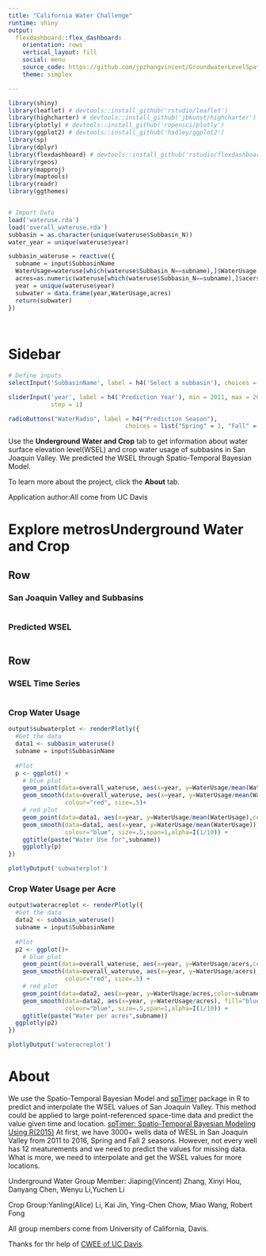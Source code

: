 ```yaml
---
title: "California Water Challenge"
runtime: shiny
output: 
  flexdashboard::flex_dashboard:
    orientation: rows
    vertical_layout: fill
    social: menu
    source_code: https://github.com/jpzhangvincent/GroundwaterLevelSpatialDataProject
    theme: simplex

---
```


<!-- Learn more about flexdashboard at https://rstudio.github.io/flexdashboard -->


```r

library(shiny)
library(leaflet) # devtools::install_github('rstudio/leaflet')
library(highcharter) # devtools::install_github('jbkunst/highcharter')
library(plotly) # devtools::install_github('ropensci/plotly')
library(ggplot2) # devtools::install_github('hadley/ggplot2')
library(sp)
library(dplyr)
library(flexdashboard) # devtools::install_github('rstudio/flexdashboard')
library(rgeos)
library(mapproj)
library(maptools)
library(readr)
library(ggthemes)


# Import Data
load('wateruse.rda')
load('overall_wateruse.rda')
subbasin = as.character(unique(wateruse$Subbasin_N))
water_year = unique(wateruse$year)

subbasin_wateruse = reactive({
  subname = input$SubbasinName
  WaterUsage=wateruse[which(wateruse$Subbasin_N==subname),]$WaterUsage
  acres=as.numeric(wateruse[which(wateruse$Subbasin_N==subname),]$acers)
  year = unique(wateruse$year)
  subwater = data.frame(year,WaterUsage,acres)
  return(subwater)
})
  
  

```

Sidebar {.sidebar}
======================================================================

```r

# Define inputs
selectInput('SubbasinName', label = h4('Select a subbasin'), choices = subbasin, selected = 'CHOWCHILLA')

sliderInput('year', label = h4('Prediction Year'), min = 2011, max = 2016, value = 2011, 
            step = 1)

radioButtons("WaterRadio", label = h4("Prediction Season"),
                                 choices = list("Spring" = 1, "Fall" = 2),selected = 1)

```

Use the __Underground Water and Crop__ tab to get information about water surface elevation level(WSEL) and crop water usage of subbasins in San Joaquin Valley. We predicted the WSEL through Spatio-Temporal Bayesian Model. 

To learn more about the project, click the __About__ tab.

Application author:All come from UC Davis

Explore metrosUnderground Water and Crop
======================================================================

Row
-----------------------------------------------------------------------
### San Joaquin Valley and Subbasins

```r


```

### Predicted WSEL
```r

```


Row
-----------------------------------------------------------------------

### WSEL Time Series
```r

```

### Crop Water Usage

```r
output$subwaterplot <- renderPlotly({
  #Get the data
  data1 <- subbasin_wateruse() 
  subname = input$SubbasinName
  
  #Plot
  p <- ggplot() +
    # blue plot
    geom_point(data=overall_wateruse, aes(x=year, y=WaterUsage/mean(WaterUsage),color="All Basin"),size = I(2)) + theme_bw()+ theme(legend.position = "bottom")+
    geom_smooth(data=overall_wateruse, aes(x=year, y=WaterUsage/mean(WaterUsage)), fill="red",
                colour="red", size=.5)+
    # red plot
    geom_point(data=data1, aes(x=year, y=WaterUsage/mean(WaterUsage),color=subname),size = I(2)) +
    geom_smooth(data=data1, aes(x=year, y=WaterUsage/mean(WaterUsage)), fill="blue",
                colour="blue", size=.5,span=1,alpha=I(1/10)) +
    ggtitle(paste("Water Use for",subname))
    ggplotly(p)
})  

plotlyOutput('subwaterplot')

```

### Crop Water Usage per Acre
```r
output$wateracreplot <- renderPlotly({
  #Get the data
  data2 <- subbasin_wateruse() 
  subname = input$SubbasinName
  
  #Plot
  p2 <- ggplot()+
    # blue plot
    geom_point(data=overall_wateruse, aes(x=year, y=WaterUsage/acers,color="All Basin"),size =   I(2)) + theme_bw()+ ylab('WaterUsage/Acre')+theme(legend.position = "bottom")+
    geom_smooth(data=overall_wateruse, aes(x=year, y=WaterUsage/acers), fill="red",
                colour="red", size=.5) +
    # red plot
    geom_point(data=data2, aes(x=year, y=WaterUsage/acres,color=subname),size = I(2)) +
    geom_smooth(data=data2, aes(x=year, y=WaterUsage/acres), fill="blue",
                colour="blue", size=.5,span=1,alpha=I(1/10)) +
    ggtitle(paste("Water per acres",subname))
  ggplotly(p2)
})  

plotlyOutput('wateracreplot')

```

About
============================================================================
We use the Spatio-Temporal Bayesian Model and [spTimer](https://cran.r-project.org/package=spTimer) package in R to predict and interpolate the WSEL values of San Joaquin Valley. This method could be applied to large point-referenced space-time data and predict the value given time and location. [spTimer: Spatio-Temporal Bayesian Modeling Using R(2015)](https://www.jstatsoft.org/article/view/v063i15/v63i15.pdf) At first, we have 3000+ wells data of WESL in San Joaquin Valley from 2011 to 2016, Spring and Fall 2 seasons. However, not every well has 12 meaturements and we need to predict the values for missing data. What is more, we need to interpolate and get the WSEL values for more locations.

Underground Water Group Member: Jiaping(Vincent) Zhang, Xinyi Hou, Danyang Chen, Wenyu Li,Yuchen Li

Crop Group:Yanling(Alice) Li, Kai Jin, Ying-Chen Chow, Miao Wang, Robert Fong

All group members come from University of California, Davis.

Thanks for thr help of [CWEE of UC Davis](http://cwee.ucdavis.edu/). 
 

<style>

#sidebar.section.sidebar {

  background-color: white; 
  font-family: "Open Sans", "Helvetica Neue", Helvetica, Arial, sans-serif !important;

}

.js-irs-0 .irs-bar {
border-top-color: #d01010;
border-bottom-color: #d01010;
} 

.js-irs-0 .irs-bar-edge {
border-color: #d01010;
}

.js-irs-0 .irs-single, .js-irs-0 .irs-bar-edge, .js-irs-0 .irs-bar {
background: #a00;
}

</style>





